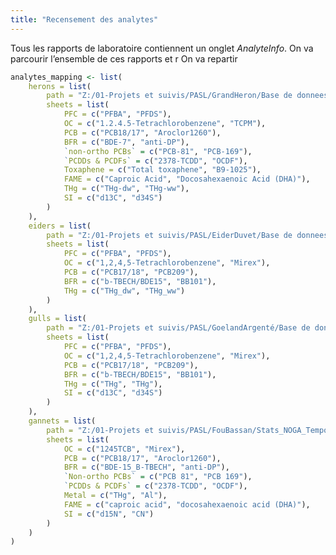 ```yaml
---
title: "Recensement des analytes"
---
```


Tous les rapports de laboratoire contiennent un onglet _AnalyteInfo_. On va parcourir l'ensemble de ces rapports et r
On va repartir 

```R
analytes_mapping <- list(
    herons = list(
        path = "Z:/01-Projets et suivis/PASL/GrandHeron/Base de donnees GBHE oeufs.xlsx",
        sheets = list(
            PFC = c("PFBA", "PFDS"),
            OC = c("1.2.4.5-Tetrachlorobenzene", "TCPM"),
            PCB = c("PCB18/17", "Aroclor1260"),
            BFR = c("BDE-7", "anti-DP"),
            `non-ortho PCBs` = c("PCB-81", "PCB-169"),
            `PCDDs & PCDFs` = c("2378-TCDD", "OCDF"),
            Toxaphene = c("Total toxaphene", "B9-1025"),
            FAME = c("Caproic Acid", "Docosahexaenoic Acid (DHA)"),
            THg = c("THg-dw", "THg-ww"),
            SI = c("d13C", "d34S")
        )
    ),
    eiders = list(
        path = "Z:/01-Projets et suivis/PASL/EiderDuvet/Base de donnees COEI.xlsx",
        sheets = list(
            PFC = c("PFBA", "PFDS"),
            OC = c("1,2,4,5-Tetrachlorobenzene", "Mirex"),
            PCB = c("PCB17/18", "PCB209"),
            BFR = c("b-TBECH/BDE15", "BB101"),
            THg = c("THg_dw", "THg_ww")
        )
    ),
    gulls = list(
        path = "Z:/01-Projets et suivis/PASL/GoelandArgenté/Base de donnees HERG.xlsx",
        sheets = list(
            PFC = c("PFBA", "PFDS"),
            OC = c("1,2,4,5-Tetrachlorobenzene", "Mirex"),
            PCB = c("PCB17/18", "PCB209"),
            BFR = c("b-TBECH/BDE15", "BB101"),
            THg = c("THg", "THg"),
            SI = c("d13C", "d34S")
        )
    ),
    gannets = list(
        path = "Z:/01-Projets et suivis/PASL/FouBassan/Stats_NOGA_Temporal2022/Integration_ST LAWRENCE_Gannets Trends 1969-2019_OC-PCB-FR Metals D-F FAME CNS.xlsx",
        sheets = list(
            OC = c("1245TCB", "Mirex"),
            PCB = c("PCB18/17", "Aroclor1260"),
            BFR = c("BDE-15_B-TBECH", "anti-DP"),
            `Non-ortho PCBs` = c("PCB 81", "PCB 169"),
            `PCDDs & PCDFs` = c("2378-TCDD", "OCDF"),
            Metal = c("THg", "Al"),
            FAME = c("caproic acid", "docosahexaenoic acid (DHA)"),
            SI = c("d15N", "CN")
        )
    )
)
```